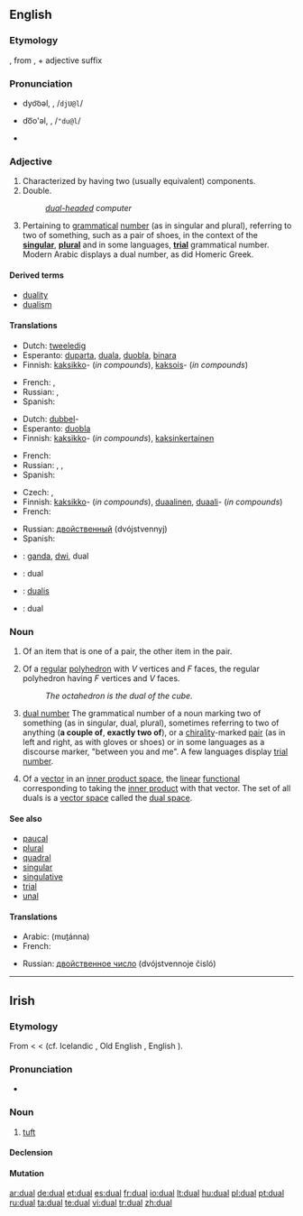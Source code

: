 ==English==

===Etymology===
{{etyl|la}} {{term|dualis||lang=la|two}}, from {{term|duo|duo|lang=la|two}}, + adjective suffix {{term|-alis|lang=la}}

===Pronunciation===
* {{a|RP}} dyo͝oəl, {{IPAchar|/djʊəl/}}, /<tt>djU@l</tt>/<!--no accent because "dual" is pronounced as one syllable in RP-->
* {{a|US}} do͞o'əl, {{IPAchar|/ˈduəl/}}, /<tt>"du@l</tt>/
*: {{rhymes|ʊəl}}
*{{homophones|duel}}

===Adjective===
{{en-adj|-}}

# Characterized by having two (usually equivalent) components.
# Double.
#: ''[[dual-headed]] computer''
# {{grammar}} Pertaining to [[grammatical]] [[number]] (as in singular and plural), referring to two of something, such as a pair of shoes, in the context of the '''[[singular]]''', '''[[plural]]''' and in some languages, '''[[trial number|trial]]''' grammatical number. Modern Arabic displays a dual number, as did Homeric Greek.

====Derived terms====
* [[duality]]
* [[dualism]]

====Translations====
{{trans-top|having two components}}
* Dutch: [[tweeledig]]
* Esperanto: [[duparta]], [[duala]], [[duobla]], [[binara]]
* Finnish: [[kaksikko]]- (''in compounds''), [[kaksois]]- (''in compounds'')
{{trans-mid}}
* French: {{t+|fr|double|m|f}}, {{t+|fr|duel|m}}
* Russian: {{t+|ru|двойной|tr=dvojnój|sc=Cyrl}}, {{t+|ru|двойственный|tr=dvójstvennyj|sc=Cyrl}}
* Spanish: {{t-|es|doble}}
{{trans-bottom}}

{{trans-top|double}}
* Dutch: [[dubbel]]-
* Esperanto: [[duobla]]
* Finnish: [[kaksikko]]- (''in compounds''), [[kaksinkertainen]]
{{trans-mid}}
* French: {{t+|fr|double|m|f}}
* Russian: {{t+|ru|двойной|tr=dvojnój|sc=Cyrl}}, {{t+|ru|двоякий|tr=dvojákij|sc=Cyrl}}, {{t+|ru|сдвоенный|tr=sdvójennyj|sc=Cyrl}}
* Spanish: {{t-|es|doble}}
{{trans-bottom}}

{{trans-top|in grammar}}
* Czech: {{t|cs|duál|m}},  {{t|cs|dvojné číslo|n}}
* Finnish: [[kaksikko]]- (''in compounds''), [[duaalinen]], [[duaali]]- (''in compounds'')
* French: {{t+|fr|duel|m}}
{{trans-mid}}
* Russian: [[двойственный]] (dvójstvennyj) {{m}}
* Spanish: {{t+|es|dual}}
{{trans-bottom}}

{{checktrans}}

* {{ttbc|Indonesian}}: [[ganda]], [[dwi]], dual
* {{ttbc|Interlingua}}: dual
* {{ttbc|Latin}}: [[dualis]]
* {{ttbc|Romanian}}: dual

===Noun===
{{en-noun}}

# Of an item that is one of a pair, the other item in the pair.
# {{geometry}} Of a [[regular]] [[polyhedron]] with ''V'' vertices and ''F'' faces, the regular polyhedron having ''F'' vertices and ''V'' faces.
#: ''The octahedron is the dual of the cube.''
# {{grammar}} [[dual number]] The grammatical number of a noun marking two of something (as in singular, dual, plural), sometimes referring to two of anything ('''a couple of''', '''exactly two of'''), or a [[chirality]]-marked  [[pair]] (as in left and right, as with gloves or shoes) or in some languages as a discourse marker, "between you and me". A few languages display [[trial number]].
# {{mathematics}} Of a [[vector]] in an [[inner product space]], the [[linear]] [[functional]] corresponding to taking the [[inner product]] with that vector. The set of all duals is a [[vector space]] called the [[dual space]].

====See also====
{{rel-top|other terms of interest}}
* [[paucal]]
* [[plural]]
* [[quadral]]
* [[singular]]
* [[singulative]]
* [[trial]]
* [[unal]]
{{rel-bottom}}

====Translations====
{{trans-top|grammatical number of a noun marking two of something}}
* Arabic: {{Arab|[[مثنى]]}} (muṯánna)
* French: {{t+|fr|duel|m}}
{{trans-mid}}
* Russian: [[двойственное число]] (dvójstvennoje čisló) {{m}}
{{trans-bottom}}

----

==Irish==

===Etymology===
From {{etyl|sga|ga}} {{term|dúal||tress, lock of hair|lang=sga}} < {{proto|Celtic|''doklo-''|lang=ga}} < {{proto|Indo-European|''dok̑-lo-''|lang=ga}} (cf. Icelandic {{term|tagl||horse's tail|lang=is}}, Old English {{term|tægel|lang=ang}}, English {{term|tail}}).

===Pronunciation===
* {{IPA|lang=ga|[d̪ˠuəl̪ˠ]}}

===Noun===
{{infl|ga|noun|g=m}}

# [[tuft]]

====Declension====
{{ga-noun-m1|d|ual|uail}}

====Mutation====
{{ga mut cons|d|ual}}

[[ar:dual]]
[[de:dual]]
[[et:dual]]
[[es:dual]]
[[fr:dual]]
[[io:dual]]
[[lt:dual]]
[[hu:dual]]
[[pl:dual]]
[[pt:dual]]
[[ru:dual]]
[[ta:dual]]
[[te:dual]]
[[vi:dual]]
[[tr:dual]]
[[zh:dual]]